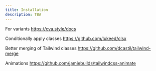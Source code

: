 ```yaml
---
title: Installation
description: TBA
---
```


For variants
https://cva.style/docs

Conditionally apply classes
https://github.com/lukeed/clsx

Better merging of Tailwind classes
https://github.com/dcastil/tailwind-merge

Animations
https://github.com/jamiebuilds/tailwindcss-animate
